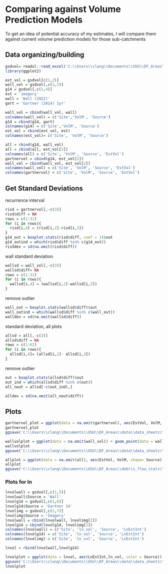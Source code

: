 # Comparing against Volume Prediction Models
To get an idea of potential accuracy of my estimates, I will compare them against current volume prediction models for those sub-catchments

## Data organizing/building
```r
gsdvol= readxl::read_excel('C:\\Users\\clang\\Documents\\USU\\DF_Areas\\debris_flow_stats\\data\\data_sheets\\processed_summary_data\\Catchment_Stats.xlsx', sheet = 'Vol_Summaries', na = ' ')
library(ggplot2)
```
```r
est_vol = gsdvol[c(1,2)]
wall_vol = gsdvol[,c(1,3)]
g14 = gsdvol[,c(1,4)]
est = 'imagery'
wall = 'Wall (2022)'
gart = 'Gartner (2014) 1yr'

wall_vol = cbind(wall_vol, wall)
colnames(wall_vol) = c('Site','VolM', 'Source')
g14 = cbind(g14, gart)
colnames(g14) = c('Site','VolM', 'Source')
est_vol = cbind(est_vol, est)
colnames(est_vol)= c('Site', 'VolM', 'Source')

all = rbind(g14, wall_vol)
all = cbind(all, est_vol[2])
colnames(all) = c('Site', 'VolM', 'Source', 'EstVol')
gartnervol = cbind(g14, est_vol[2])
wall_vol = cbind(wall_vol, est_vol[2])
colnames(wall_vol) = c('Site', 'VolM', 'Source', 'EstVol')
colnames(gartnervol) = c('Site', 'VolM', 'Source', 'EstVol')
```

## Get Standard Deviations
recurrence interval
```r
risd = gartnervol[,-c(3)]
risd$diff = NA
rows = c(1:31)
for (i in rows){
  risd[i,4] = (risd[i,2]-risd[i,3])
}
g14_out = boxplot.stats(risd$diff, coef = 1)$out
g14_outind = which(risd$diff %in% c(g14_out))
risddev = sd(na.omit(risd$diff))
```

wall standard deviation
```r
wallsd = wall_vol[,-c(3)]
wallsd$diff= NA
rows = c(1:31)
for (i in rows){
  wallsd[i,4] = (wallsd[i,2]-wallsd[i,3])
}
```
remove outlier
```r
wall_out = boxplot.stats(wallsd$diff)$out
wall_outind = which(wallsd$diff %in% c(wall_out))
walldev = sd(na.omit(wallsd$diff)) 
```
standard deviation, all plots
```r
allsd = all[,-c(3)]
allsd$diff = NA
rows = c(1:62)
for (i in rows){
  allsd[i,4]= (allsd[i,2]- allsd[i,3])
}
```
remove outlier
```r
out = boxplot.stats(allsd$diff)$out
out_ind = which(allsd$diff %in% c(out))
all_nout = allsd[-c(out_ind),]
```
```r
alldev = sd(na.omit(all_nout$diff))
```

## Plots
```r
gartnervol_plot = ggplot(data = na.omit(gartnervol), aes(EstVol, VolM, color = Source)) + geom_point(data = na.omit(gartnervol)) +geom_abline(mapping = NULL, data = NULL, 1, 0) + xlim(0,25000) + ylim(0,25000) +ylab('Modeled Initial Volume (m3)') + xlab('Estimated Initial Volume from Imagery (m3)') + ggtitle('Gartner (2014) Modeled Volume') + geom_abline(mapping = NULL, data = NULL, slope = 1, intercept = risddev, linetype = 'dashed')+ geom_abline(mapping = NULL, data = NULL, slope = 1, intercept = -risddev, linetype = 'dashed') + expand_limits(x=0,y=0) +theme_bw()
gartnervol_plot
ggsave('C:\\Users\\clang\\Documents\\USU\\DF_Areas\\data\\data_sheets\\figures\\plots\\gartner_vol.png', plot = gartnervol_plot, device = 'png')
```

```r
wallvolplot = ggplot(data = na.omit(wall_vol)) + geom_point(data = wall_vol, aes(EstVol, VolM, color = Source)) + scale_color_manual(values = c('Wall'= 'cornflowerblue')) +geom_abline(mapping = NULL, data = NULL, 1, 0) +xlim(0,25000) + ylim(0,25000) +ylab('Modeled Initial Volume (m3)') + xlab('Estimated Initial Volume from Imagery (m3)') + ggtitle('Wall (2022) Volume Model')+ theme_bw() + theme(legend.position = 'none')+ geom_abline(mapping = NULL, data = NULL, slope = 1, intercept = walldev, linetype = 'dashed')+ geom_abline(mapping = NULL, data = NULL, slope = 1, intercept = -walldev, linetype = 'dashed')+ expand_limits(x=0,y=0)
wallvolplot
ggsave('C:\\Users\\clang\\Documents\\USU\\DF_Areas\\data\\data_sheets\\figures\\plots\\wall_vol.png', plot = wallvolplot, device = 'png')
```

```r
allplot = ggplot(data = na.omit(all), aes(EstVol, VolM, shape= Source)) + geom_point() +scale_color_manual(values = c('black','black')) + scale_shape_manual(values = c(1, 16)) + geom_abline(mapping = NULL, data = NULL, 1, 0) + ylim(0,32000) +ylab('Modeled Initial Volume (m3)') + xlab('Estimated Initial Volume from Imagery (m3)')  + theme_bw()+ labs(color ='Volume Model')+ expand_limits(x=0,y=0) + theme(legend.position = 'none')+ geom_abline(mapping = NULL, data = NULL, slope = 1, intercept = -alldev, linetype = 'dashed') + geom_abline(mapping = NULL, data = NULL, slope = 1, intercept = alldev, linetype = 'dashed')
allplot
ggsave('C:\\Users\\clang\\Documents\\USU\\DF_Areas\\debris_flow_stats\\data\\figures\\plots\\allvol.png', plot = allplot, device = 'png')
```
### Plots for ln
```r
lnvolwall = gsdvol[,c(1,5)]
lnvolwall$Source = 'Wall'
lnvolg14 = gsdvol[,c(1,6)]
lnvolg14$Source = 'Gartner 14'
lnvolimg = gsdvol[,c(1,7)]
lnvolimg$Source = 'Imagery'
lnvolwall = cbind(lnvolwall, lnvolimg[2])
lnvolg14 = cbind(lnvolg14, lnvolimg[2])
colnames(lnvolwall) = c('Site', 'ln_vol', 'Source', 'LnEstInt')
colnames(lnvolg14) = c('Site', 'ln_vol', 'Source', 'LnEstInt')
colnames(lnvolimg) = c('Site', 'ln_vol', 'Source', 'LnEstInt')
```

```r
lnvol = rbind(lnvolwall,lnvolg14)
```
```r
lnvolplot = ggplot(data = lnvol, aes(LnEstInt,ln_vol, color = Source)) + geom_point() +  geom_abline(mapping = NULL, data = NULL, 1, 0) +ylab('ln(Modeled Volume) (m3)') + xlab('ln(Estimated Initial Volume from Imagery) (m3)') + ggtitle('ln(Vol)') + theme_bw() +ylim(0,11) + xlim(0,11)
ggsave('C:\\Users\\clang\\Documents\\USU\\DF_Areas\\data\\data_sheets\\figures\\plots\\allvol.png', plot = lnvolplot, device = 'png')
lnvolplot
```
